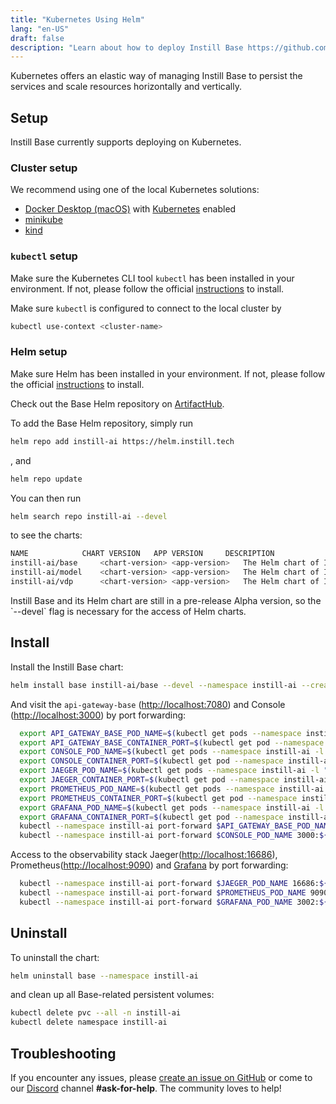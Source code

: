 ```yaml
---
title: "Kubernetes Using Helm"
lang: "en-US"
draft: false
description: "Learn about how to deploy Instill Base https://github.com/instill-ai/base in Kubernetes using Helm"
---
```


Kubernetes offers an elastic way of managing Instill Base to persist the services and scale resources horizontally and vertically.

## Setup

Instill Base currently supports deploying on Kubernetes.

### Cluster setup

We recommend using one of the local Kubernetes solutions:

- [Docker Desktop (macOS)](https://docs.docker.com/desktop/) with [Kubernetes](https://docs.docker.com/desktop/kubernetes) enabled
- [minikube](https://minikube.sigs.k8s.io/docs/start)
- [kind](https://kind.sigs.k8s.io)

### `kubectl` setup

Make sure the Kubernetes CLI tool `kubectl` has been installed in your environment.
If not, please follow the official [instructions](https://kubernetes.io/docs/tasks/tools/#kubectl) to install.

Make sure `kubectl` is configured to connect to the local cluster by

```bash
kubectl use-context <cluster-name>
```

### Helm setup

Make sure Helm has been installed in your environment. If not, please follow the official [instructions](https://helm.sh/docs/intro/install) to install.

Check out the Base Helm repository on [ArtifactHub](https://artifacthub.io/packages/helm/instill-ai/base).

To add the Base Helm repository, simply run

```bash
helm repo add instill-ai https://helm.instill.tech
```

, and

```bash
helm repo update
```

You can then run

```bash
helm search repo instill-ai --devel
```

to see the charts:

```bash
NAME            CHART VERSION   APP VERSION     DESCRIPTION
instill-ai/base 	<chart-version> <app-version> 	The Helm chart of Instill Base
instill-ai/model	<chart-version> <app-version> 	The Helm chart of Instill Model
instill-ai/vdp  	<chart-version> <app-version>	The Helm chart of Instill VDP
```

<InfoBlock type="info" title="info">
  Instill Base and its Helm chart are still in a pre-release Alpha version, so
  the `--devel` flag is necessary for the access of Helm charts.
</InfoBlock>

## Install

Install the Instill Base chart:

```bash
helm install base instill-ai/base --devel --namespace instill-ai --create-namespace
```

And visit the `api-gateway-base` ([http://localhost:7080](http://localhost:7080)) and Console ([http://localhost:3000](http://localhost:3000)) by port forwarding:

```bash
  export API_GATEWAY_BASE_POD_NAME=$(kubectl get pods --namespace instill-ai -l "app.kubernetes.io/component=api-gateway-base,app.kubernetes.io/instance=base" -o jsonpath="{.items[0].metadata.name}")
  export API_GATEWAY_BASE_CONTAINER_PORT=$(kubectl get pod --namespace instill-ai $API_GATEWAY_BASE_POD_NAME -o jsonpath="{.spec.containers[0].ports[0].containerPort}")
  export CONSOLE_POD_NAME=$(kubectl get pods --namespace instill-ai -l "app.kubernetes.io/component=console,app.kubernetes.io/instance=base" -o jsonpath="{.items[0].metadata.name}")
  export CONSOLE_CONTAINER_PORT=$(kubectl get pod --namespace instill-ai $CONSOLE_POD_NAME -o jsonpath="{.spec.containers[0].ports[0].containerPort}")
  export JAEGER_POD_NAME=$(kubectl get pods --namespace instill-ai -l "app.kubernetes.io/component=query,app.kubernetes.io/instance=base" -o jsonpath="{.items[0].metadata.name}")
  export JAEGER_CONTAINER_PORT=$(kubectl get pod --namespace instill-ai $JAEGER_POD_NAME -o jsonpath="{.spec.containers[0].ports[0].containerPort}")
  export PROMETHEUS_POD_NAME=$(kubectl get pods --namespace instill-ai -l "app.kubernetes.io/name=prometheus,app.kubernetes.io/instance=base" -o jsonpath="{.items[0].metadata.name}")
  export PROMETHEUS_CONTAINER_PORT=$(kubectl get pod --namespace instill-ai $PROMETHEUS_POD_NAME -o jsonpath="{.spec.containers[0].ports[0].containerPort}")
  export GRAFANA_POD_NAME=$(kubectl get pods --namespace instill-ai -l "app.kubernetes.io/name=grafana,app.kubernetes.io/instance=base" -o jsonpath="{.items[0].metadata.name}")
  export GRAFANA_CONTAINER_PORT=$(kubectl get pod --namespace instill-ai $GRAFANA_POD_NAME -o jsonpath="{.spec.containers[0].ports[0].containerPort}")
  kubectl --namespace instill-ai port-forward $API_GATEWAY_BASE_POD_NAME 8080:${API_GATEWAY_BASE_CONTAINER_PORT}
  kubectl --namespace instill-ai port-forward $CONSOLE_POD_NAME 3000:${CONSOLE_CONTAINER_PORT}
```

Access to the observability stack Jaeger([http://localhost:16686](http://localhost:16686)), Prometheus([http://localhost:9090](http://localhost:9090)) and [Grafana](<[http://localhost:3002](http://localhost:3002)>) by port forwarding:

```bash
  kubectl --namespace instill-ai port-forward $JAEGER_POD_NAME 16686:${JAEGER_CONTAINER_PORT}
  kubectl --namespace instill-ai port-forward $PROMETHEUS_POD_NAME 9090:${PROMETHEUS_CONTAINER_PORT}
  kubectl --namespace instill-ai port-forward $GRAFANA_POD_NAME 3002:${GRAFANA_CONTAINER_PORT}
```

## Uninstall

To uninstall the chart:

```bash
helm uninstall base --namespace instill-ai
```

and clean up all Base-related persistent volumes:

```bash
kubectl delete pvc --all -n instill-ai
kubectl delete namespace instill-ai
```

## Troubleshooting

If you encounter any issues, please [create an issue on GitHub](https://github.com/instill-ai/community/issues)
or come to our [Discord](https://discord.gg/sevxWsqpGh) channel **#ask-for-help**. The community loves to help!
